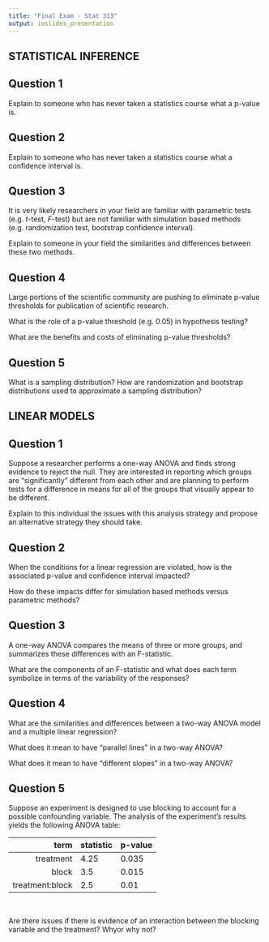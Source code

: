 ```yaml
---
title: "Final Exam - Stat 313"
output: ioslides_presentation
---
```


<style type="text/css">
slides > slide:not(.nobackground):after {
  content: '';
}
</style>

## STATISTICAL INFERENCE 

## Question 1 

Explain to someone who has never taken a statistics course what a p-value is. 


## Question 2 

Explain to someone who has never taken a statistics course what a confidence interval is. 


## Question 3 

It is very likely researchers in your field are familiar with parametric tests (e.g. $t$-test, $F$-test) but are not familiar with simulation based methods (e.g. randomization test, bootstrap confidence interval). 

Explain to someone in your field the similarities and differences between these two methods. 


## Question 4 

Large portions of the scientific community are pushing to eliminate p-value thresholds for publication of scientific research. 

What is the role of a p-value threshold (e.g. 0.05) in hypothesis testing? 

What are the benefits and costs of eliminating p-value thresholds? 

## Question 5 

What is a sampling distribution? How are randomization and bootstrap distributions used to approximate a sampling distribution?


## LINEAR MODELS 

## Question 1 

Suppose a researcher performs a one-way ANOVA and finds strong evidence to reject the null. They are interested in reporting which groups are "significantly" different from each other and are planning to perform tests for a difference in means for all of the groups that visually appear to be different. 

Explain to this individual the issues with this analysis strategy and propose an alternative strategy they should take. 


## Question 2 

When the conditions for a linear regression are violated, how is the associated p-value and confidence interval impacted? 

How do these impacts differ for simulation based methods versus parametric methods? 


## Question 3 

A one-way ANOVA compares the means of three or more groups, and summarizes these differences with an F-statistic.

What are the components of an F-statistic and what does each term symbolize in terms of the variability of the responses? 


## Question 4 

What are the similarities and differences between a two-way ANOVA model and a multiple linear regression? 

What does it mean to have "parallel lines" in a two-way ANOVA? 

What does it mean to have "different slopes" in a two-way ANOVA?  


## Question 5 

Suppose an experiment is designed to use blocking to account for a possible confounding variable. The analysis of the experiment’s results yields the following ANOVA table:

| term | statistic | p-value|
|------:|:---------|--------|
treatment | 4.25 | 0.035 |
block     | 3.5  | 0.015 | 
treatment:block | 2.5 | 0.01 | 

</br>

Are there issues if there is evidence of an interaction between the blocking variable and the treatment? Whyor why not?